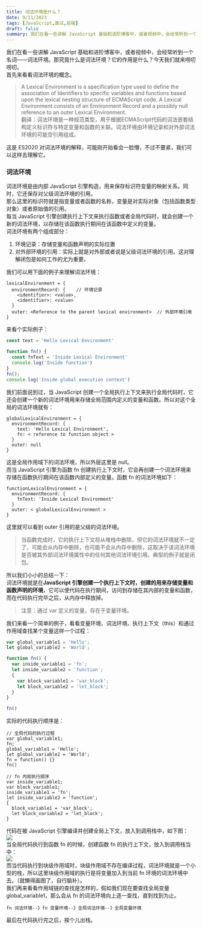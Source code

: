 ```yaml
---
title: 词法环境是什么？
date: 9/11/2023
tags: [JavaScript,面试,前端]
draft: false
summary: 我们在看一些讲解 JavaScript 基础和进阶博客中，或者视频中，会经常听到一个名词——词法环境。那究竟什么是词法环境？它的作用是什么？今天我们就来唠叨唠叨。首先来看看词法环境的概念。A Lexical Environment is a specification type used to define the association of Identifiers to specific variables and functions based upon the lexical nesting _词法环境
---
```


我们在看一些讲解 JavaScript 基础和进阶博客中，或者视频中，会经常听到一个名词——词法环境。那究竟什么是词法环境？它的作用是什么？今天我们就来唠叨唠叨。\
首先来看看词法环境的概念。

> A Lexical Environment is a specification type used to define the association of Identifiers to specific variables and functions based upon the lexical nesting structure of ECMAScript code. A Lexical Environment consists of an Environment Record and a possibly null reference to an outer Lexical Environment.\
> 翻译：词法环境是一种规范类型，用于根据ECMAScript代码的词法嵌套结构定义标识符与特定变量和函数的关联。词法环境由环境记录和对外部词法环境的可能空引用组成。

这是 ES2020 对词法环境的解释，可能刚开始看会一脸懵，不过不要紧，我们可以这样去理解它。

### 词法环境

词法环境是由内部 JavaScript 引擎构造，用来保存标识符变量的映射关系。同时，它还保存对父级词法环境的引用。\
那么这里的标识符就是指变量或者函数的名称，变量是对实际对象（包括函数类型对象）或者原始值的引用。\
每当 JavaScript 引擎创建执行上下文来执行函数或者全局代码时，就会创建一个新的词法环境，以存储在该函数执行期间在该函数中定义的变量。\
词法环境有两个组成部分：

1.  环境记录：存储变量和函数声明的实际位置
2.  对外部环境的引用：实际上就是对外部或者说是父级词法环境的引用。这对理解闭包是如何工作的尤为重要。

我们可以用下面的例子来理解词法环境：

    lexicalEnvironment = {
      environmentRecord: {    // 环境记录
      	<identifier>: <value>,
    	<identifier>: <value>
      }
      outer: <Reference to the parent lexical environment>  // 外部环境引用
    }

来看个实际例子：

```javascript
const text = 'Hello Lexical Environment'

function fn() {
  const fnText = 'Inside Lexical Environment'
  console.log('Inside function') 
}
fn();
console.log('Inside global execution context')
```

我们前面说到过，当 JavaScript 创建一个全局执行上下文来执行全局代码时，它还会创建一个新的词法环境用来存储全局范围内定义的变量和函数。所以对这个全局的词法环境就有：

    globalLexicalEnvironment = {
      environmentRecord: {
        text: 'Hello Lexical Environment',
        fn: < reference to function object >
      }
      outer: null
    }

这是全局作用域下的词法环境，所以外层这里是 null。\
而当 JavaScript 引擎为函数 fn 创建执行上下文时，它会再创建一个词法环境来存储在函数执行期间在该函数内部定义的变量。函数 fn 的词法环境如下：

    functionLexicalEnvironment = {
      environmentRecord: {
        fnText: 'Inside Lexical Environment'
      }
      outer: < globalLexicalEnvironment >
    }

这里就可以看到 outer 引用的是父级的词法环境。

> 当函数完成时，它的执行上下文将从堆栈中删除，但它的词法环境就不一定了，可能会从内存中删除，也可能不会从内存中删除，这取决于该词法环境是否被其外部词法环境属性中的任何其他词法环境引用。典型的例子就是闭包。

所以我们小小的总结一下：\
词法环境就是在**JavaScript 引擎创建一个执行上下文时，创建的用来存储变量和函数声明的环境**，它可以使代码在执行期间，访问到存储在其内部的变量和函数，而在代码执行完毕之后，从内存中释放掉。

> 注意：通过 var 定义的变量，存在于变量环境。

我们来看一个简单的例子，看看变量环境、词法环境、执行上下文（this）和通过作用域查找某个变量这样一个过程：

```javascript
var global_variable1 = 'Hello';
let global_variable2 = 'World';

function fn() {
  var inside_variable1 = 'fn';
  let inside_variable2 = 'function';
  {
    var block_variable1 = 'var_block';
    let block_variable2 = 'let_block';
  }
}

fn()
```

实际的代码执行顺序是：

    // 全局代码的执行过程
    var global_variable1;
    fn;
    global_variable1 = 'Hello';
    let global_variable2 = 'World';
    fn = function() {}
    fn()

    // fn 内部执行顺序
    var inside_variable1;
    var block_variable1;
    inside_variable1 = 'fn';
    let inside_variable2 = 'function';
    {
      block_variable1 = 'var_block';
      let block_variable2 = 'let_block';
    }

代码在被 JavaScript 引擎编译并创建全局上下文，放入到调用栈中，如下图：\
![](https://note.ihsxu.com/api/imgs/1694423218862.webp)\
当全局代码执行到函数 fn 的时候，创建函数 fn 的执行上下文，放入到调用栈当中：\
![](https://note.ihsxu.com/api/imgs/1694423232236.webp)\
而当代码执行到块级作用域时，块级作用域不存在编译过程，词法环境就是一个小型的栈，所以这里块级作用域的执行是将变量加入到当前 fn 环境的词法环境中去。（就懒得画图了，自行脑补）。\
我们再来看看作用域链的查找是怎样的，假如我们现在要查找全局变量 global\_variable1，那么会从 fn 的词法环境向上逐一查找，直到找到为止。

    fn 词法环境--》fn 变量环境--》全局词法环境--》全局变量环境

最后在代码执行完之后，挨个儿出栈。

